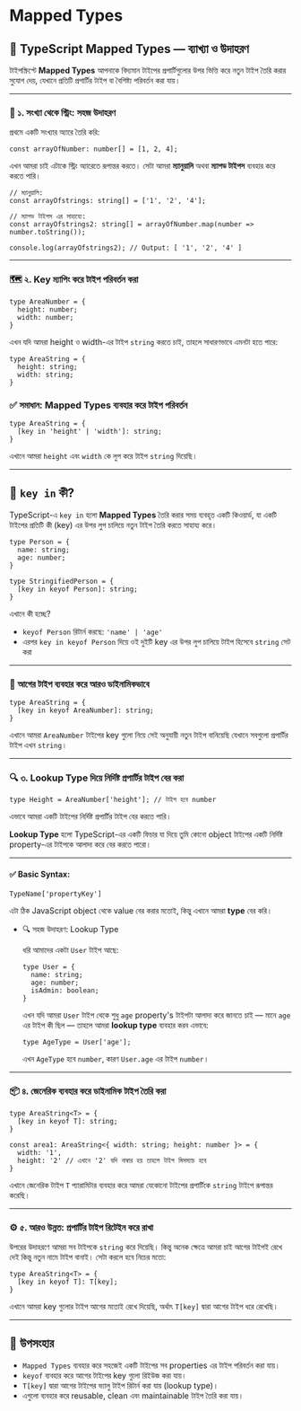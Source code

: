 # Mapped Types
## 🔁 TypeScript Mapped Types — ব্যাখ্যা ও উদাহরণ

টাইপস্ক্রিপ্টে **Mapped Types** আপনাকে বিদ্যমান টাইপের প্রপার্টিগুলোর উপর ভিত্তি করে নতুন টাইপ তৈরি করার সুযোগ দেয়, যেখানে প্রতিটি প্রপার্টির টাইপ বা বৈশিষ্ট্য পরিবর্তন করা যায়।

---

### 🧮 ১. সংখ্যা থেকে স্ট্রিং: সহজ উদাহরণ

প্রথমে একটি সংখ্যার অ্যারে তৈরি করি:

```tsx
const arrayOfNumber: number[] = [1, 2, 4];
```

এখন আমরা চাই এটাকে স্ট্রিং অ্যারেতে রূপান্তর করতে। সেটা আমরা **ম্যানুয়ালি** অথবা **ম্যাপড টাইপস** ব্যবহার করে করতে পারি।

```tsx
// ম্যানুয়ালি:
const arrayOfstrings: string[] = ['1', '2', '4'];

// ম্যাপড টাইপস এর সাহায্যে:
const arrayOfstrings2: string[] = arrayOfNumber.map(number => number.toString());

console.log(arrayOfstrings2); // Output: [ '1', '2', '4' ]
```

---

### 🗺️ ২. Key ম্যাপিং করে টাইপ পরিবর্তন করা

```tsx
type AreaNumber = {
  height: number;
  width: number;
}
```

এখন যদি আমরা height ও width-এর টাইপ `string` করতে চাই, তাহলে সাধারণভাবে এমনটা হতে পারে:

```tsx
type AreaString = {
  height: string;
  width: string;
}
```

### ✅ সমাধান: Mapped Types ব্যবহার করে টাইপ পরিবর্তন

```tsx
type AreaString = {
  [key in 'height' | 'width']: string;
}

```

এখানে আমরা `height` এবং `width` কে লুপ করে টাইপ `string` দিয়েছি।

---

## 🔑 `key in` কী?

TypeScript-এ `key in` হলো **Mapped Types** তৈরি করার সময় ব্যবহৃত একটি কিওয়ার্ড, যা একটি টাইপের প্রতিটি কী (key) এর উপর লুপ চালিয়ে নতুন টাইপ তৈরি করতে সাহায্য করে।

```tsx
type Person = {
  name: string;
  age: number;
}

type StringifiedPerson = {
  [key in keyof Person]: string;
}
```

এখানে কী হচ্ছে?

- `keyof Person` রিটার্ন করছে: `'name' | 'age'`
- এরপর `key in keyof Person` দিয়ে ওই দুইটি key এর উপর লুপ চালিয়ে টাইপ হিসেবে `string` সেট করা

---

### 🔁 আগের টাইপ ব্যবহার করে আরও ডাইনামিকভাবে

```tsx
type AreaString = {
  [key in keyof AreaNumber]: string;
}
```

এখানে আমরা `AreaNumber` টাইপের key গুলো নিয়ে সেই অনুযায়ী নতুন টাইপ বানিয়েছি যেখানে সবগুলো প্রপার্টির টাইপ এখন `string`।

---

### 🔍 ৩. Lookup Type দিয়ে নির্দিষ্ট প্রপার্টির টাইপ বের করা

```tsx
type Height = AreaNumber['height']; // টাইপ হবে number
```

এভাবে আমরা একটি টাইপের নির্দিষ্ট প্রপার্টির টাইপ বের করতে পারি।

**Lookup Type** হলো TypeScript-এর একটি ফিচার যা দিয়ে তুমি কোনো object টাইপের একটি নির্দিষ্ট property-এর টাইপকে আলাদা করে বের করতে পারো।

---

#### ✅ Basic Syntax:

```tsx
TypeName['propertyKey']
```

এটা ঠিক JavaScript object থেকে value বের করার মতোই, কিন্তু এখানে আমরা **type** বের করি।

- 🔍 সহজ উদাহরণ: Lookup Type
    
    ধরি আমাদের একটা `User` টাইপ আছে:
    
    ```tsx
    type User = {
      name: string;
      age: number;
      isAdmin: boolean;
    }
    ```
    
    এখন যদি আমরা `User` টাইপ থেকে শুধু `age` property's টাইপটা আলাদা করে জানতে চাই — মানে `age` এর টাইপ কী ছিল — তাহলে আমরা **lookup type** ব্যবহার করব এভাবে:
    
    ```tsx
    type AgeType = User['age'];
    ```
    
    এখন `AgeType` হবে `number`, কারণ `User.age` এর টাইপ `number`।
    

---

### 📦 ৪. জেনেরিক ব্যবহার করে ডাইনামিক টাইপ তৈরি করা

```tsx
type AreaString<T> = {
  [key in keyof T]: string;
}

const area1: AreaString<{ width: string; height: number }> = {
  width: '1',
  height: '2' // এখানে '2' যদি নাম্বার হয় তাহলে টাইপ মিসম্যাচ হবে
}
```

এখানে জেনেরিক টাইপ `T` প্যারামিটার ব্যবহার করে আমরা যেকোনো টাইপের প্রপার্টিকে `string` টাইপে রূপান্তর করেছি।

---

### ⚙️ ৫. আরও উন্নত: প্রপার্টির টাইপ রিটেইন করে রাখা

উপরের উদাহরণে আমরা সব টাইপকে `string` করে দিয়েছি। কিন্তু অনেক ক্ষেত্রে আমরা চাই আগের টাইপই রেখে দেই কিন্তু নতুন নামে টাইপ বানাই। সেটা করলে হবে নিচের মতো:

```tsx
type AreaString<T> = {
  [key in keyof T]: T[key];
}
```

এখানে আমরা key গুলোর টাইপ আগের মতোই রেখে দিয়েছি, অর্থাৎ `T[key]` দ্বারা আগের টাইপ ধরে রেখেছি।

---

## 🧠 উপসংহার

- `Mapped Types` ব্যবহার করে সহজেই একটি টাইপের সব properties এর টাইপ পরিবর্তন করা যায়।
- `keyof` ব্যবহার করে আগের টাইপের key গুলো রিইউজ করা যায়।
- `T[key]` দ্বারা আগের টাইপের ভ্যালু টাইপ রিটার্ন করা যায় (lookup type)।
- এগুলো ব্যবহার করে reusable, clean এবং maintainable টাইপ তৈরি করা যায়।